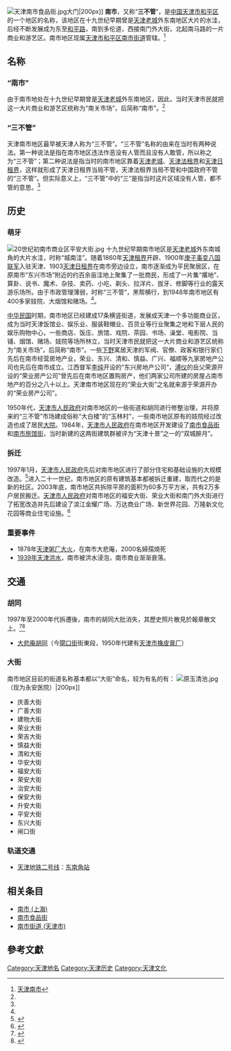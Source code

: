 [[File:天津南市食品街.jpg|thumb]]大门|200px]]
'''南市'''，又称“'''三不管'''”，是[[中国|中国]][[天津市|天津市]][[和平区_(天津市)|和平区]]的一个地区的名称，该地区在十九世纪早期曾是[[天津老城|天津老城]]外东南地区大片的水洼，后经不断发展成为东至[[和平路_(天津)|和平路]]，南到多伦道，西接南门外大街，北起南马路的一片商业和游艺区。南市地区现属[[天津市|天津市]][[和平区_(天津市)|和平区]][[南市街道_(天津市)|南市街道]]管辖。<ref name=autogenerated1>[http://www.tjdag.gov.cn/tjdag/wwwroot/root/template/main/jgsl/gsfq_article.shtml?id=4916 天津南市]{{Dead link}}</ref>

== 名称 ==
=== “南市” ===
由于南市地处在十九世纪早期曾是[[天津老城|天津老城]]外东南地区，因此，当时天津市民就把这一大片商业和游艺区统称为“南关市场”，后简称“南市”。<ref name=autogenerated1 />

===“三不管” ===
天津南市地区最早被天津人称为“三不管”。“三不管”名称的由来在当时有两种说法。第一种说法是指在南市地区违法作恶没有人管而且没有人敢管，所以称之为“三不管”；第二种说法是指当时的南市地区靠着[[天津老城|天津老城]]、[[天津法租界|天津法租界]]和[[天津日租界|天津日租界]]，这样就形成了天津日租界当局不管，天津法租界当局不管和中国政府不管的“三不管”。但实际意义上，“三不管”中的“三”是指当时这片区域没有人管，都不管的意思。<ref name=autogenerated1 />

== 历史 ==
=== 萌牙 ===
[[File:20世纪初南市商业区平安大街.jpg|thumb]]
十九世纪早期南市地区是[[天津老城|天津老城]]外东南城角的大片水洼，时称“城南洼”。随着1860年[[天津租界|天津租界]]开辟、1900年[[庚子事变|庚子事变]][[八国联军|八国联军]]入驻天津、1903[[天津日租界|天津日租界]]在南市旁边设立，南市逐渐成为平民聚居区，在原南市“东兴市场”附近的约百余亩洼地上聚集了一批商民，形成了一片集“撂地”、算卦、说书、魔术、杂技、卖药、小吃、剃头、拉洋片、拔牙、修脚等行业的露天游乐场所。由于市政管理薄弱，时称“三不管”，黑帮横行，到1948年南市地区有400多家妓院、大烟馆和赌场。<ref name=autogenerated1 />。

[[中华民国|中华民国]]时期，南市地区已经建成17条横竖街道，发展成天津一个多功能商业区，成为当时天津饭馆业、娱乐业、服装鞋帽业、百货业等行业聚集之地和下层人民的娱乐购物中心，一些商店、饭庄、旅馆、戏院、茶园、书场、澡堂、电影院、当铺、烟馆、赌场、妓院等场所林立，当时天津市民就把这一大片商业和游艺区统称为“南关市场”，后简称“南市”。一些[[下野|下野]]寓居天津的军阀、官僚、政客和银行家们先后在南市经营房地产业，荣业、东兴、清和、慎益、广兴、福顺等九家房地产公司也先后在南市成立。江西督军[[李纯|李纯]]开设的“东兴房地产公司”，[[溥仪|溥仪]]的岳父荣源开设的“荣业房产公司”曾先后在南市地区置购房产，他们两家公司所建的房屋占南市地产的百分之八十以上。天津南市地区现在的“荣业大街”之名就来源于荣源开办的“荣业房产公司”。

1950年代，[[天津市人民政府|天津市人民政府]]对南市地区的一些街道和胡同进行修整治理，并将原来的“三不管”市场建成俗称“大白楼”的“玉林村”，一些南市地区原有的妓院经过改造也成了居民[[大院|大院]]。1984年，[[天津市人民政府|天津市人民政府]]在南市地区开发建设了[[南市食品街|南市食品街]]和[[南市旅馆街|南市旅馆街]]，当时新建的这两街建筑群被评为“天津十景”之一的“双城醉月”。

===拆迁===
1997年1月，[[天津市人民政府|天津市人民政府]]先后对南市地区进行了部分住宅和基础设施的大规模改造。<ref>{{Cite web |url=http://news.sina.com.cn/c/2004-04-20/00383145033.shtml |title=天津地名考 津门十景史话 |access-date=2011-10-18 |archive-date=2019-07-23 |archive-url=https://web.archive.org/web/20190723001959/http://news.sina.com.cn/c/2004-04-20/00383145033.shtml |dead-url=no }}</ref>进入二十一世纪，南市地区的原有建筑基本都被拆迁重建，取而代之的是新的社区。2003年底，南市地区共拆除平房的面积为60多万平方米，共有2万多户居民搬迁。[[天津市人民政府|天津市人民政府]]对南市地区的福安大街、荣业大街和南门外大街进行了拓宽改造并先后建设了滨江金耀广场、万达商业广场、新世界花园、万隆新文化花园等商业住宅设施。<ref>{{Cite web |url=http://news.sohu.com/20070412/n249387236.shtml |title=百年南市：将成为老天津永远的记忆 |access-date=2011-10-18 |archive-date=2020-10-23 |archive-url=https://web.archive.org/web/20201023064350/https://news.sohu.com/20070412/n249387236.shtml |dead-url=no }}</ref>

===重要事件===
*1878年[[天津粥厂大火|天津粥厂大火]]，在南市大悲庵，2000名婦孺燒死
*[[1939年天津水灾|1939年天津洪水]]，南市被洪水浸泡，南市商业渐渐衰落。

== 交通 == 
===胡同===
1997年至2000年代拆遷後，南市的胡同大批消失，其歷史照片散見於報章散文上。<ref>{{cite news|title=忘不掉的南市建物大街|newspaper=天津记忆|date=|last=|url=https://www.163.com/dy/article/FGD0QPEQ0541B7M0.html|accessdate=2021-12-16|archive-date=2021-12-16|archive-url=https://web.archive.org/web/20211216075546/https://www.163.com/dy/article/FGD0QPEQ0541B7M0.html}}</ref><ref>{{cite news|title=儿时的记忆|newspaper=|date=2017-06-22|last=|url=https://archive.today/1DVLl}}</ref>
*[[大悲庵胡同|大悲庵胡同]]（今[[閘口街|閘口街]]街東段，1950年代建有[[天津市橡皮膏厂|天津市橡皮膏厂]]）

=== 大街 ===
南市地区目前的街道名称基本都以“大街”命名，较为有名的有：
[[File:原玉清池.jpg|thumb]]（现为永安医院）|200px]]
* 庆善大街
* 广善大街
* 建物大街
* 荣业大街
* 荣吉大街
* 慎益大街
* 清和大街
* 华安大街
* 福安大街
* 荣安大街
* 治安大街
* 保安大街
* 升安大街
* 平安大街
* 东兴大街
* 闸口街

=== 轨道交通 === 
* [[天津地铁二号线|天津地铁二号线]]：[[东南角站|东南角站]]

== 相关条目==
*[[南市_(上海)|南市 (上海)]]
*[[南市食品街|南市食品街]]
*[[南市街道_(天津市)|南市街道 (天津市)]]

== 參考文獻 ==
<div class="references-small">
<references />
</div>

{{天津近代历史文化专题}}

[[Category:天津地名|Category:天津地名]]
[[Category:天津历史|Category:天津历史]]
[[Category:天津文化|Category:天津文化]]